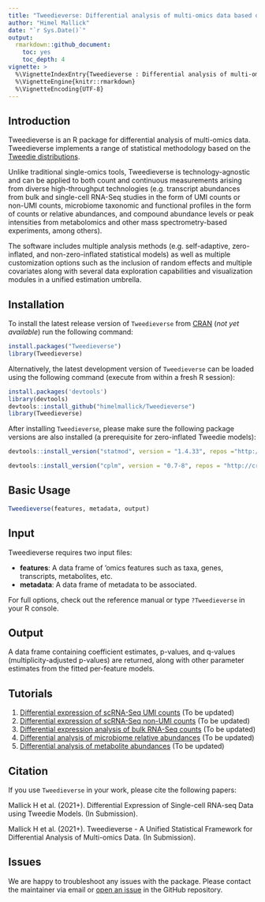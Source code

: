 ```yaml
---
title: "Tweedieverse: Differential analysis of multi-omics data based on the Tweedie distribution"
author: "Himel Mallick"
date: "`r Sys.Date()`"
output: 
  rmarkdown::github_document:
    toc: yes
    toc_depth: 4
vignette: >
  %\VignetteIndexEntry{Tweedieverse : Differential analysis of multi-omics data based on the Tweedie distribution}
  %\VignetteEngine{knitr::rmarkdown}
  %\VignetteEncoding{UTF-8}
---
```


## Introduction 

Tweedieverse is an R package for differential analysis of multi-omics data. Tweedieverse implements a range of statistical methodology based on the [Tweedie distributions](https://en.wikipedia.org/wiki/Tweedie_distribution). 

Unlike traditional single-omics tools, Tweedieverse is technology-agnostic and can be applied to both count and continuous measurements arising from diverse high-throughput technologies (e.g. transcript abundances from bulk and single-cell RNA-Seq studies in the form of UMI counts or non-UMI counts, microbiome taxonomic and functional profiles in the form of counts or relative abundances, and compound abundance levels or peak intensities from metabolomics and other mass spectrometry-based experiments, among others).

The software includes multiple analysis methods (e.g. self-adaptive, zero-inflated, and non-zero-inflated statistical models) as well as multiple customization options such as the inclusion of random effects and multiple covariates along with several data exploration capabilities and visualization modules in a unified estimation umbrella.

## Installation

To install the latest release version of `Tweedieverse` from [CRAN](https://cran.r-project.org/) (_*not yet available*_) run the following command:

```r
install.packages("Tweedieverse")
library(Tweedieverse)
```
Alternatively, the latest development version of `Tweedieverse` can be loaded using the following command (execute from within a fresh R session):

```r
install.packages('devtools')
library(devtools)
devtools::install_github("himelmallick/Tweedieverse")
library(Tweedieverse)
```

After installing `Tweedieverse`, please make sure the following package versions are also installed (a prerequisite for zero-inflated Tweedie models):

```R
devtools::install_version("statmod", version = "1.4.33", repos ="http://cran.us.r-project.org")

```
```R
devtools::install_version("cplm", version = "0.7-8", repos = "http://cran.us.r-project.org")
```

## Basic Usage

```r
Tweedieverse(features, metadata, output)
```

## Input

Tweedieverse requires two input files:

- **features**: A data frame of 'omics features such as taxa, genes, transcripts, metabolites, etc.
- **metadata**: A data frame of metadata to be associated. 

For full options, check out the reference manual or type  ``` ?Tweedieverse```  in your R console.

## Output

A data frame containing coefficient estimates, p-values, and q-values (multiplicity-adjusted p-values) are returned, along with other parameter estimates from the fitted per-feature models.  

## Tutorials

1. [Differential expression of scRNA-Seq UMI counts](https://github.com/himelmallick/tweedieverse/) (To be updated) <br/>
2. [Differential expression of scRNA-Seq non-UMI counts](https://github.com/himelmallick/tweedieverse/) (To be updated) <br/>
3. [Differential expression analysis of bulk RNA-Seq counts](https://github.com/himelmallick/tweedieverse/) (To be updated) <br/>
4. [Differential analysis of microbiome relative abundances](https://github.com/himelmallick/tweedieverse/) (To be updated) <br/>
5. [Differential analysis of metabolite abundances](https://github.com/himelmallick/tweedieverse/) (To be updated) 

## Citation

If you use `Tweedieverse` in your work, please cite the following papers:

Mallick H et al. (2021+). Differential Expression of Single-cell RNA-seq Data using Tweedie Models. (In Submission).

Mallick H et al. (2021+). Tweedieverse - A Unified Statistical Framework for Differential Analysis of Multi-omics Data. (In Submission).


## Issues

We are happy to troubleshoot any issues with the package. Please contact the maintainer via email or [open an issue](https://github.com/himelmallick/tweedieverse/issues) in the GitHub repository. 
